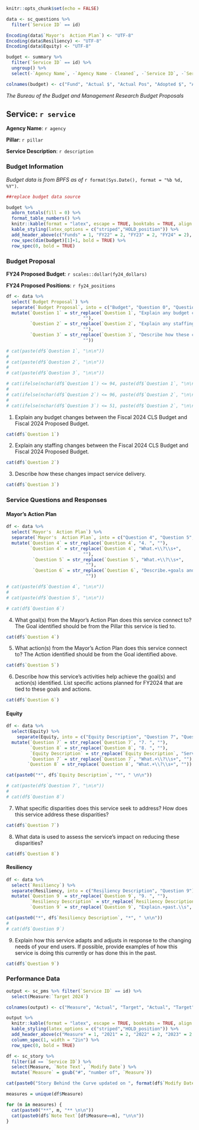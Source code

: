 ```r
knitr::opts_chunk$set(echo = FALSE)

data <- sc_questions %>%
  filter(`Service ID` == id)

Encoding(data$`Mayor's  Action Plan`) <- "UTF-8"
Encoding(data$Resiliency) <- "UTF-8"
Encoding(data$Equity) <- "UTF-8"

budget <- summary %>%
  filter(`Service ID` == id) %>%
  ungroup() %>%
  select(-`Agency Name`, -`Agency Name - Cleaned`, -`Service ID`, -`Service Name`, -`FY24 Dollars - PROP`, -`FY24 Positions - PROP`)

colnames(budget) <- c("Fund", "Actual $", "Actual Pos", "Adopted $", "Adopted Pos", "CLS $", "CLS Pos")

```
*The Bureau of the Budget and Management Research Budget Proposals*

## Service: `r service`

**Agency Name**: `r agency`

**Pillar**: `r pillar`

**Service Description**: `r description`

### Budget Information

*Budget data is from BPFS as of* `r format(Sys.Date(), format = "%b %d, %Y") `.

```r
##replace budget data source

budget %>% 
  adorn_totals(fill = 0) %>%
  format_table_numbers() %>%
  knitr::kable(format = "latex", escape = TRUE, booktabs = TRUE, align = c("l", rep("r", 6))) %>%
  kable_styling(latex_options = c("striped","HOLD_position")) %>%
  add_header_above(c("Funds" = 1, "FY22" = 2, "FY23" = 2, "FY24" = 2), bold = TRUE) %>%
  row_spec(dim(budget)[1]+1, bold = TRUE) %>%
  row_spec(0, bold = TRUE)

```

### Budget Proposal

**FY24 Proposed Budget**: `r scales::dollar(fy24_dollars)`

**FY24 Proposed Positions**: `r fy24_positions `


```r

df <- data %>%
  select(`Budget Proposal`) %>%
  separate(`Budget Proposal`, into = c("Budget", "Question 0", "Question 1", "Question 2", "Question 3"), sep = "\\s+[1-3].\\s") %>%
  mutate(`Question 1` = str_replace(`Question 1`, "Explain any budget changes between the Fiscal 2024 CLS Budget and Fiscal 2024 Proposed Budget.",
                             ""),
         `Question 2` = str_replace(`Question 2`, "Explain any staffing changes between the Fiscal 2024 CLS Budget and Fiscal 2024 Proposed Budget.",
                             ""),
         `Question 3` = str_replace(`Question 3`, "Describe how these changes impact service delivery.",
                             ""))

# cat(paste(df$`Question 1`, "\n\n"))
# 
# cat(paste(df$`Question 2`, "\n\n"))
# 
# cat(paste(df$`Question 3`, "\n\n"))

# cat(ifelse(nchar(df$`Question 1`) <= 94, paste(df$`Question 1`, "\n\n", "No answer provided", "\n\n"), paste(df$`Question 1`, "\n\n")))
# 
# cat(ifelse(nchar(df$`Question 2`) <= 96, paste(df$`Question 2`, "\n\n", "No answer provided", "\n\n"), paste(df$`Question 2`, "\n\n")))
# 
# cat(ifelse(nchar(df$`Question 3`) <= 51, paste(df$`Question 2`, "\n\n", "No answer provided", "\n\n"), paste(df$`Question 3`, "\n\n")))

```

1. Explain any budget changes between the Fiscal 2024 CLS Budget and Fiscal 2024 Proposed Budget.

```r

cat(df$`Question 1`)

```

2. Explain any staffing changes between the Fiscal 2024 CLS Budget and Fiscal 2024 Proposed Budget.

```r

cat(df$`Question 2`)

```

3. Describe how these changes impact service delivery.

```r

cat(df$`Question 3`)

```

### Service Questions and Responses

#### Mayor's Action Plan
```r

df <- data %>%
  select(`Mayor's  Action Plan`) %>%
  separate(`Mayor's  Action Plan`, into = c("Question 4", "Question 5", "Question 6"), sep = "\\s+[4-6].\\s") %>%
  mutate(`Question 4` = str_replace(`Question 4`, "4. ", ""),
         `Question 4` = str_replace(`Question 4`, "What.+\\?\\s+",
                             ""),
          `Question 5` = str_replace(`Question 5`, "What.+\\?\\s+",
                              ""),
          `Question 6` = str_replace(`Question 6`, "Describe.+goals and actions.\\s+",
                              ""))

# cat(paste(df$`Question 4`, "\n\n"))
# 
# cat(paste(df$`Question 5`, "\n\n"))

# cat(df$`Question 6`)

```

4. What goal(s) from the Mayor's Action Plan does this service connect to? The Goal identified should be from the Pillar this service is tied to.

```r

cat(df$`Question 4`)

```

5. What action(s) from the Mayor's Action Plan does this service connect to? The Action identified should be from the Goal identified above.

```r

cat(df$`Question 5`)

```

6. Describe how this service's activities help achieve the goal(s) and action(s) identified. List specific actions planned for FY2024 that are tied to these goals and actions.

```r

cat(df$`Question 6`)

```

#### Equity
```r

df <- data %>%
  select(Equity) %>%
    separate(Equity, into = c("Equity Description", "Question 7", "Question 8"), sep = "\\s+[7-8].\\s") %>%
  mutate(`Question 7` = str_replace(`Question 7`, "7. ", ""),
         `Question 8` = str_replace(`Question 8`, "8. ", ""),
         `Equity Description` = str_replace(`Equity Description`, "Service Delivery & Equity", ""),
         `Question 7` = str_replace(`Question 7`, "What.+\\?\\s+", ""),
        `Question 8` = str_replace(`Question 8`, "What.+\\?\\s+", ""))

cat(paste0("*", df$`Equity Description`, "*", " \n\n"))

# cat(paste(df$`Question 7`, "\n\n"))
# 
# cat(df$`Question 8`)

```

7. What specific disparities does this service seek to address? How does this service address these disparities?

```r

cat(df$`Question 7`)

```

8. What data is used to assess the service's impact on reducing these disparities?

```r

cat(df$`Question 8`)

```

#### Resiliency
```r

df <- data %>%
  select(`Resiliency`) %>%
  separate(Resiliency, into = c("Resiliency Description", "Question 9"), sep = "               ") %>%
  mutate(`Question 9` = str_replace(`Question 9`, "9. ", ""),
         `Resiliency Description` = str_replace(`Resiliency Description`, "Service Delivery & Resiliency", ""),
         `Question 9` = str_replace(`Question 9`, "Explain.+past.\\s", ""))

cat(paste0("*", df$`Resiliency Description`, "*", " \n\n"))
# 
# cat(df$`Question 9`)

```

9. Explain how this service adapts and adjusts in response to the changing needs of your end users. If possible, provide examples of how this service is doing this currently or has done this in the past.

```r

cat(df$`Question 9`)

```


### Performance Data
```r
  
output <- sc_pms %>% filter(`Service ID` == id) %>%
  select(Measure:`Target 2024`)

colnames(output) <- c("Measure", "Actual", "Target", "Actual", "Target", "Actual", "Target", "Target")

output %>%
  knitr::kable(format = "latex", escape = TRUE, booktabs = TRUE, align = c("l", rep("r", 7))) %>%
  kable_styling(latex_options = c("striped","HOLD_position")) %>%
  add_header_above(c("Measure" = 1, "2021" = 2, "2022" = 2, "2023" = 2, "2024" = 1), bold = TRUE) %>%
  column_spec(1, width = "2in") %>%
  row_spec(0, bold = TRUE)

```



```r

df <- sc_story %>%
  filter(id == `Service ID`) %>%
  select(Measure, `Note Text`, `Modify Date`) %>%
  mutate(`Measure` = gsub("#", "number of", `Measure`))

cat(paste0("Story Behind the Curve updated on ", format(df$`Modify Date`[1], format = "%b %d, %Y"), "\n\n"))

measures = unique(df$Measure)

for (m in measures) {
  cat(paste0("**", m, "** \n\n"))
  cat(paste0(df$`Note Text`[df$Measure==m], "\n\n"))
}

```
